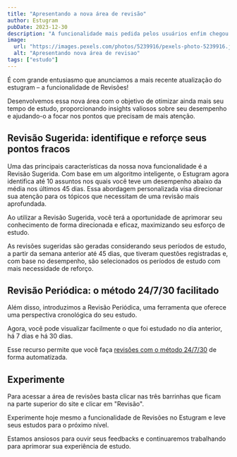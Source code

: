 ```yaml
---
title: "Apresentando a nova área de revisão"
author: Estugram
pubDate: 2023-12-30
description: "A funcionalidade mais pedida pelos usuários enfim chegou: conheça a nova área de revisão do estugram e otimize seu tempo e seu desempenho nos estudos"
image:
  url: "https://images.pexels.com/photos/5239916/pexels-photo-5239916.jpeg?auto=compress&cs=tinysrgb&w=1260&h=750&dpr=1"
  alt: "Apresentando nova área de revisao"
tags: ["estudo"]
---
```


É com grande entusiasmo que anunciamos a mais recente atualização do estugram – a funcionalidade de Revisões!

Desenvolvemos essa nova área com o objetivo de otimizar ainda mais seu tempo de estudo, proporcionando insights valiosos sobre seu desempenho e ajudando-o a focar nos pontos que precisam de mais atenção.

## Revisão Sugerida: identifique e reforçe seus pontos fracos

Uma das principais características da nossa nova funcionalidade é a Revisão Sugerida. Com base em um algoritmo inteligente, o Estugram agora identifica até 10 assuntos nos quais você teve um desempenho abaixo da média nos últimos 45 dias. Essa abordagem personalizada visa direcionar sua atenção para os tópicos que necessitam de uma revisão mais aprofundada.

Ao utilizar a Revisão Sugerida, você terá a oportunidade de aprimorar seu conhecimento de forma direcionada e eficaz, maximizando seu esforço de estudo.

As revisões sugeridas são geradas considerando seus períodos de estudo, a partir da semana anterior até 45 dias, que tiveram questões registradas e, com base no desempenho, são selecionados os períodos de estudo com mais necessidade de reforço.

## Revisão Periódica: o método 24/7/30 facilitado

Além disso, introduzimos a Revisão Periódica, uma ferramenta que oferece uma perspectiva cronológica do seu estudo.

Agora, você pode visualizar facilmente o que foi estudado no dia anterior, há 7 dias e há 30 dias.

Esse recurso permite que você faça [revisões com o método 24/7/30](https://blog.estugram.com/posts/revisao-24-7-30/) de forma automatizada.

## Experimente

Para acessar a área de revisões basta clicar nas três barrinhas que ficam na parte superior do site e clicar em "Revisão".

Experimente hoje mesmo a funcionalidade de Revisões no Estugram e leve seus estudos para o próximo nível.

Estamos ansiosos para ouvir seus feedbacks e continuaremos trabalhando para aprimorar sua experiência de estudo.
